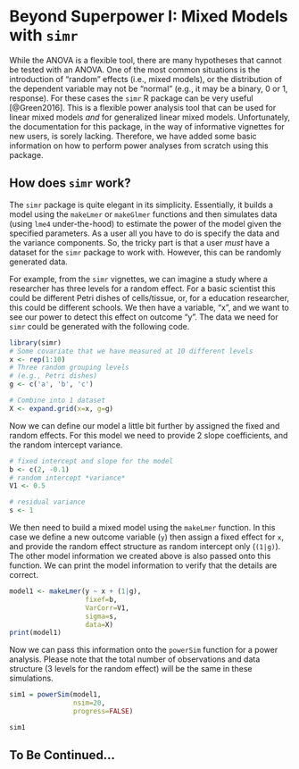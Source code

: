 
# Beyond Superpower I: Mixed Models with `simr`

While the ANOVA is a flexible tool, there are many hypotheses that cannot be tested with an ANOVA. One of the most common situations is the introduction of "random" effects (i.e., mixed models), or the distribution of the dependent variable may not be "normal" (e.g., it may be a binary, 0 or 1, response). For these cases the `simr` R package can be very useful [@Green2016]. This is a flexible power analysis tool that can be used for linear mixed models *and* for generalized linear mixed models. Unfortunately, the documentation for this package, in the way of informative vignettes for new users, is sorely lacking. Therefore, we have added some basic information on how to perform power analyses from scratch using this package.

## How does `simr` work?

The `simr` package is quite elegant in its simplicity. Essentially, it builds a model using the `makeLmer` or `makeGlmer` functions and then simulates data (using `lme4` under-the-hood) to estimate the power of the model given the specified parameters. As a user all you have to do is specify the data and the variance components. So, the tricky part is that a user *must* have a dataset for the `simr` package to work with. However, this can be randomly generated data.

For example, from the `simr` vignettes, we can imagine a study where a researcher has three levels for a random effect. For a basic scientist this could be different Petri dishes of cells/tissue, or, for a education researcher, this could be different schools. We then have a variable, "x", and we want to see our power to detect this effect on outcome "y". The data we need for `simr` could be generated with the following code.

```r
library(simr)
# Some covariate that we have measured at 10 different levels
x <- rep(1:10)
# Three random grouping levels 
# (e.g., Petri dishes)
g <- c('a', 'b', 'c')

# Combine into 1 dataset
X <- expand.grid(x=x, g=g)
```


Now we can define our model a little bit further by assigned the fixed and random effects. For this model we need to provide 2 slope coefficients, and the random intercept variance.

```r
# fixed intercept and slope for the model
b <- c(2, -0.1) 
# random intercept *variance*
V1 <- 0.5 

# residual variance
s <- 1 
```

We then need to build a mixed model using the `makeLmer` function. In this case we define a new outcome variable (`y`) then assign a fixed effect for `x`, and provide the random effect structure as random intercept only (`(1|g)`). The other model information we created above is also passed onto this function. We can print the model information to verify that the details are correct.

```r
model1 <- makeLmer(y ~ x + (1|g),
                   fixef=b, 
                   VarCorr=V1, 
                   sigma=s, 
                   data=X)
print(model1)
```

Now we can pass this information onto the `powerSim` function for a power analysis. Please note that the total number of observations and data structure (3 levels for the random effect) will be the same in these simulations.

```r
sim1 = powerSim(model1, 
                nsim=20, 
                progress=FALSE)
```

```r
sim1
```


## To Be Continued...

